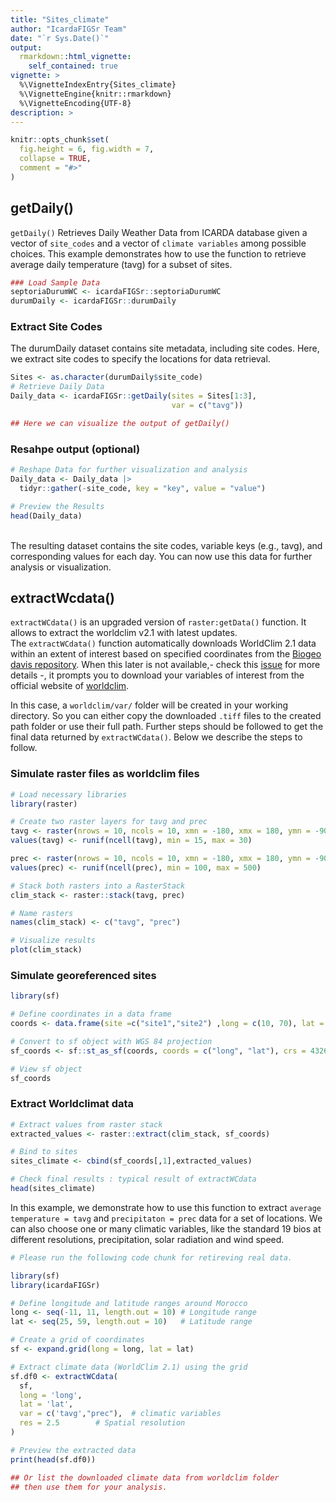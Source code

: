 ```yaml
---
title: "Sites_climate"
author: "IcardaFIGSr Team"
date: "`r Sys.Date()`"
output: 
  rmarkdown::html_vignette:
    self_contained: true
vignette: >
  %\VignetteIndexEntry{Sites_climate}
  %\VignetteEngine{knitr::rmarkdown}
  %\VignetteEncoding{UTF-8}
description: >
---
```


```r
knitr::opts_chunk$set(
  fig.height = 6, fig.width = 7,
  collapse = TRUE,
  comment = "#>"
)
```

## getDaily()

`getDaily()` Retrieves Daily Weather Data from ICARDA database given a vector of `site_codes` and a vector of `climate variables` among possible choices. This example demonstrates how to use the function to retrieve average daily temperature (tavg) for a subset of sites.
<br>

```r
### Load Sample Data
septoriaDurumWC <- icardaFIGSr::septoriaDurumWC
durumDaily <- icardaFIGSr::durumDaily
```

### Extract Site Codes
The durumDaily dataset contains site metadata, including site codes. Here, we extract site codes to specify the locations for data retrieval.
<br>

```r
Sites <- as.character(durumDaily$site_code)
# Retrieve Daily Data
Daily_data <- icardaFIGSr::getDaily(sites = Sites[1:3],
                                    var = c("tavg"))

## Here we can visualize the output of getDaily()
```

### Resahpe output (optional)

```r
# Reshape Data for further visualization and analysis
Daily_data <- Daily_data |>
  tidyr::gather(-site_code, key = "key", value = "value")

# Preview the Results
head(Daily_data)
```
<br>
The resulting dataset contains the site codes, variable keys (e.g., tavg), and corresponding values for each day. You can now use this data for further analysis or visualization.
<br>

## extractWcdata()

`extractWCdata()` is an upgraded version of `raster:getData()` function. It allows to extract the worldclim v2.1 with latest updates.
<br>
The `extractWCdata()` function automatically downloads WorldClim 2.1 data within an extent of interest based on specified coordinates from the [Biogeo davis repository](https://geodata.ucdavis.edu/climate/worldclim/1_4/). When this later is not available,- check this [issue](https://github.com/rspatial/raster/issues/338) for more details -, it prompts you to download your variables of interest from the official website of [worldclim](https://www.worldclim.org/data/worldclim21.html#bio_10m).

In this case, a `worldclim/var/` folder will be created in your working directory. So you can either copy the downloaded `.tiff` files to the created path folder or use their full path. Further steps should be followed to get the final data returned by `extractWCdata()`. Below we describe the steps to follow.

### Simulate raster files as worldclim files

```r
# Load necessary libraries
library(raster)

# Create two raster layers for tavg and prec
tavg <- raster(nrows = 10, ncols = 10, xmn = -180, xmx = 180, ymn = -90, ymx = 90)
values(tavg) <- runif(ncell(tavg), min = 15, max = 30)

prec <- raster(nrows = 10, ncols = 10, xmn = -180, xmx = 180, ymn = -90, ymx = 90)
values(prec) <- runif(ncell(prec), min = 100, max = 500)

# Stack both rasters into a RasterStack
clim_stack <- raster::stack(tavg, prec)

# Name rasters
names(clim_stack) <- c("tavg", "prec")

# Visualize results
plot(clim_stack)

```

### Simulate georeferenced sites

```r
library(sf)

# Define coordinates in a data frame
coords <- data.frame(site =c("site1","site2") ,long = c(10, 70), lat = c(45, -20))

# Convert to sf object with WGS 84 projection
sf_coords <- sf::st_as_sf(coords, coords = c("long", "lat"), crs = 4326)

# View sf object
sf_coords
```

### Extract Worldclimat data

```r
# Extract values from raster stack
extracted_values <- raster::extract(clim_stack, sf_coords)

# Bind to sites
sites_climate <- cbind(sf_coords[,1],extracted_values)

# Check final results : typical result of extractWCdata
head(sites_climate)

```

In this example, we demonstrate how to use this function to extract `average temperature = tavg` and `precipitaton = prec` data for a set of locations. We can also choose one or many climatic variables, like the standard 19 bios at different resolutions, precipitation, solar radiation and wind speed.
<br>

```r

# Please run the following code chunk for retireving real data.

library(sf)
library(icardaFIGSr)

# Define longitude and latitude ranges around Morocco
long <- seq(-11, 11, length.out = 10) # Longitude range
lat <- seq(25, 59, length.out = 10)   # Latitude range

# Create a grid of coordinates
sf <- expand.grid(long = long, lat = lat)

# Extract climate data (WorldClim 2.1) using the grid
sf.df0 <- extractWCdata(
  sf,
  long = 'long',
  lat = 'lat',
  var = c('tavg',"prec"),  # climatic variables
  res = 2.5        # Spatial resolution
)

# Preview the extracted data
print(head(sf.df0))

## Or list the downloaded climate data from worldclim folder
## then use them for your analysis.

```
